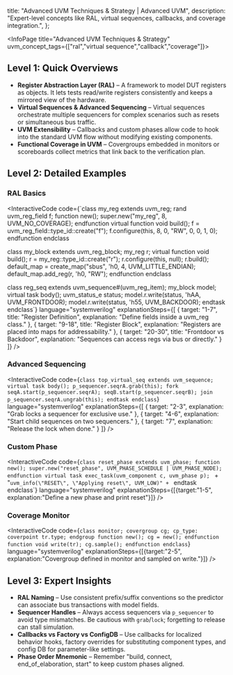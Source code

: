 
  title: "Advanced UVM Techniques & Strategy | Advanced UVM",
  description: "Expert-level concepts like RAL, virtual sequences, callbacks, and coverage integration.",
};

<InfoPage title="Advanced UVM Techniques & Strategy" uvm_concept_tags={["ral","<Link href="/curriculum/T3_Advanced/A-UVM-1_Advanced_Sequencing/virtual-sequences">virtual sequence</Link>","callback","coverage"]}>

## Level 1: Quick Overviews

- **Register Abstraction Layer (RAL)** – A framework to model DUT registers as objects. It lets tests read/write registers consistently and keeps a mirrored view of the hardware.
- **Virtual Sequences & Advanced Sequencing** – Virtual sequences orchestrate multiple sequencers for complex scenarios such as resets or simultaneous bus traffic.
- **UVM Extensibility** – Callbacks and custom phases allow code to hook into the standard UVM flow without modifying existing components.
- **Functional Coverage in UVM** – Covergroups embedded in monitors or scoreboards collect metrics that link back to the verification plan.

## Level 2: Detailed Examples

### RAL Basics
<InteractiveCode
  code={`class my_reg extends uvm_reg;
  rand uvm_reg_field f;
  function new(); super.new("my_reg", 8, UVM_NO_COVERAGE); endfunction
  virtual function void build();
    f = uvm_reg_field::type_id::create("f");
    f.configure(this, 8, 0, "RW", 0, 0, 1, 0);
  endfunction
endclass

class my_block extends uvm_reg_block;
  my_reg r;
  virtual function void build();
    r = my_reg::type_id::create("r");
    r.configure(this, null);
    r.build();
    default_map = create_map("sbus", 'h0, 4, UVM_LITTLE_ENDIAN);
    default_map.add_reg(r, 'h0, "RW");
  endfunction
endclass

class reg_seq extends uvm_sequence#(uvm_reg_item);
  my_block model;
  virtual task body();
    uvm_status_e status;
    model.r.write(status, 'hAA, UVM_FRONTDOOR);
    model.r.write(status, 'h55, UVM_BACKDOOR);
  endtask
endclass`}
  language="systemverilog"
  explanationSteps={[
    { target: "1-7", title: "Register Definition", explanation: "Define fields inside a uvm_reg class." },
    { target: "9-18", title: "Register Block", explanation: "Registers are placed into maps for addressability." },
    { target: "20-30", title: "Frontdoor vs Backdoor", explanation: "Sequences can access regs via bus or directly." }
  ]}
/>

### Advanced Sequencing
<InteractiveCode
  code={`class top_virtual_seq extends uvm_sequence;
  virtual task body();
    p_sequencer.seqrA.grab(this);
    fork
      seqA.start(p_sequencer.seqrA);
      seqB.start(p_sequencer.seqrB);
    join
    p_sequencer.seqrA.ungrab(this);
  endtask
endclass`}
  language="systemverilog"
  explanationSteps={[
    { target: "2-3", explanation: "Grab locks a sequencer for exclusive use." },
    { target: "4-6", explanation: "Start child sequences on two sequencers." },
    { target: "7", explanation: "Release the lock when done." }
  ]}
/>

### Custom Phase
<InteractiveCode
  code={`class reset_phase extends uvm_phase;
  function new(); super.new("reset_phase", UVM_PHASE_SCHEDULE | UVM_PHASE_NODE); endfunction
  virtual task exec_task(uvm_component c, uvm_phase p);
    ` + "`uvm_info(\"RESET\", \"Applying reset\", UVM_LOW)" + `
  endtask
endclass`}
  language="systemverilog"
  explanationSteps={[{target:"1-5", explanation:"Define a new phase and print reset"}]}
/>

### Coverage Monitor
<InteractiveCode
  code={`class monitor;
  covergroup cg;
    cp_type: coverpoint tr.type;
  endgroup
  function new(); cg = new(); endfunction
  function void write(tr); cg.sample(); endfunction
endclass`}
  language="systemverilog"
  explanationSteps={[{target:"2-5", explanation:"Covergroup defined in monitor and sampled on write."}]}
/>

## Level 3: Expert Insights

- **RAL Naming** – Use consistent prefix/suffix conventions so the predictor can associate bus transactions with model fields.
- **Sequencer Handles** – Always access sequencers via `p_sequencer` to avoid type mismatches. Be cautious with `grab`/`lock`; forgetting to release can stall simulation.
- **Callbacks vs Factory vs ConfigDB** – Use callbacks for localized behavior hooks, factory overrides for substituting component types, and config DB for parameter-like settings.
- **Phase Order Mnemonic** – Remember "build, connect, end_of_elaboration, start" to keep custom phases aligned.

</InfoPage>
